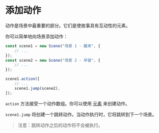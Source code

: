 # 添加动作

动作是场景中最重要的部分。它们是使故事具有互动性的元素。

你可以简单地向场景添加动作：

```typescript
const scene1 = new Scene("场景 1 - 醒来", {
    // ...
});
const scene2 = new Scene("场景 2 - 早餐", {
    // ...
});

scene1.action([
    // ...
    scene1.jump(scene2),
]);
```

`action` 方法接受一个动作数组。你可以使用 [元素](../core/elements) 来创建动作。

`scene1.jump` 将创建一个跳转动作。当动作执行时，它将跳转到下一个场景。

> 注意：跳转动作之后的动作将不会被执行。